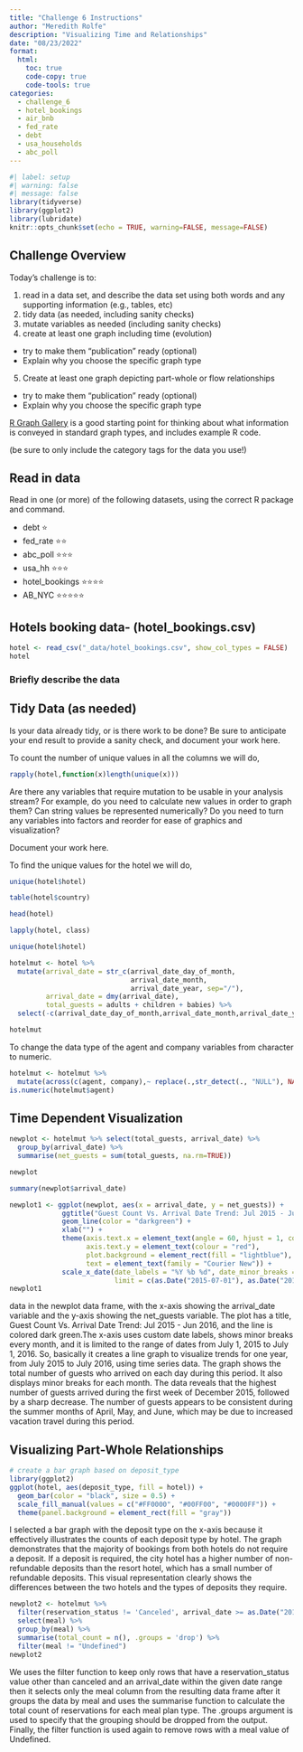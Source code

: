 ```yaml
---
title: "Challenge 6 Instructions"
author: "Meredith Rolfe"
description: "Visualizing Time and Relationships"
date: "08/23/2022"
format:
  html:
    toc: true
    code-copy: true
    code-tools: true
categories:
  - challenge_6
  - hotel_bookings
  - air_bnb
  - fed_rate
  - debt
  - usa_households
  - abc_poll
---
```


```r
#| label: setup
#| warning: false
#| message: false
library(tidyverse)
library(ggplot2)
library(lubridate)
knitr::opts_chunk$set(echo = TRUE, warning=FALSE, message=FALSE)
```

## Challenge Overview

Today's challenge is to:

1)  read in a data set, and describe the data set using both words and any supporting information (e.g., tables, etc)
2)  tidy data (as needed, including sanity checks)
3)  mutate variables as needed (including sanity checks)
4)  create at least one graph including time (evolution)

-   try to make them "publication" ready (optional)
-   Explain why you choose the specific graph type

5)  Create at least one graph depicting part-whole or flow relationships

-   try to make them "publication" ready (optional)
-   Explain why you choose the specific graph type

[R Graph Gallery](https://r-graph-gallery.com/) is a good starting point for thinking about what information is conveyed in standard graph types, and includes example R code.

(be sure to only include the category tags for the data you use!)

## Read in data

Read in one (or more) of the following datasets, using the correct R package and command.

-   debt ⭐
-   fed_rate ⭐⭐
-   abc_poll ⭐⭐⭐
-   usa_hh ⭐⭐⭐
-   hotel_bookings ⭐⭐⭐⭐
-   AB_NYC ⭐⭐⭐⭐⭐

## Hotels booking data- (hotel_bookings.csv)

```r
hotel <- read_csv("_data/hotel_bookings.csv", show_col_types = FALSE)
hotel
```

### Briefly describe the data

## Tidy Data (as needed)

Is your data already tidy, or is there work to be done? Be sure to anticipate your end result to provide a sanity check, and document your work here.

To count the number of unique values in all the columns we will do,

```r
rapply(hotel,function(x)length(unique(x)))
```

Are there any variables that require mutation to be usable in your analysis stream? For example, do you need to calculate new values in order to graph them? Can string values be represented numerically? Do you need to turn any variables into factors and reorder for ease of graphics and visualization?

Document your work here.

To find the unique values for the hotel we will do,

```r
unique(hotel$hotel)
```

```r
table(hotel$country)
```

```r
head(hotel)
```

```r
lapply(hotel, class)
```

```r
unique(hotel$hotel)
```

```r
hotelmut <- hotel %>% 
  mutate(arrival_date = str_c(arrival_date_day_of_month,
                              arrival_date_month,
                              arrival_date_year, sep="/"),
         arrival_date = dmy(arrival_date),
         total_guests = adults + children + babies) %>% 
  select(-c(arrival_date_day_of_month,arrival_date_month,arrival_date_year))

hotelmut
```

To change the data type of the agent and company variables from character to numeric.

```r
hotelmut <- hotelmut %>%
  mutate(across(c(agent, company),~ replace(.,str_detect(., "NULL"), NA))) %>% mutate_at(vars(agent, company),as.numeric)
is.numeric(hotelmut$agent)
```

## Time Dependent Visualization

```r
newplot <- hotelmut %>% select(total_guests, arrival_date) %>%
  group_by(arrival_date) %>%
  summarise(net_guests = sum(total_guests, na.rm=TRUE))

newplot
```

```r
summary(newplot$arrival_date)
```

```r
newplot1 <- ggplot(newplot, aes(x = arrival_date, y = net_guests)) +
             ggtitle("Guest Count Vs. Arrival Date Trend: Jul 2015 - Jun 2016") +
             geom_line(color = "darkgreen") +
             xlab("") +
             theme(axis.text.x = element_text(angle = 60, hjust = 1, colour = "red"),
                   axis.text.y = element_text(colour = "red"),
                   plot.background = element_rect(fill = "lightblue"),
                   text = element_text(family = "Courier New")) +
             scale_x_date(date_labels = "%Y %b %d", date_minor_breaks = "1 month",
                          limit = c(as.Date("2015-07-01"), as.Date("2016-07-01")))
newplot1
```

data in the newplot data frame, with the x-axis showing the arrival_date variable and the y-axis showing the net_guests variable. The plot has a title, Guest Count Vs. Arrival Date Trend: Jul 2015 - Jun 2016, and the line is colored dark green.The x-axis uses custom date labels, shows minor breaks every month, and it is limited to the range of dates from July 1, 2015 to July 1, 2016. So, basically it creates a line graph to visualize trends for one year, from July 2015 to July 2016, using time series data. The graph shows the total number of guests who arrived on each day during this period. It also displays minor breaks for each month. The data reveals that the highest number of guests arrived during the first week of December 2015, followed by a sharp decrease. The number of guests appears to be consistent during the summer months of April, May, and June, which may be due to increased vacation travel during this period.

## Visualizing Part-Whole Relationships

```r
# create a bar graph based on deposit_type
library(ggplot2)
ggplot(hotel, aes(deposit_type, fill = hotel)) +
  geom_bar(color = "black", size = 0.5) +
  scale_fill_manual(values = c("#FF0000", "#00FF00", "#0000FF")) +
  theme(panel.background = element_rect(fill = "gray"))
```

I selected a bar graph with the deposit type on the x-axis because it effectively illustrates the counts of each deposit type by hotel. The graph demonstrates that the majority of bookings from both hotels do not require a deposit. If a deposit is required, the city hotel has a higher number of non-refundable deposits than the resort hotel, which has a small number of refundable deposits. This visual representation clearly shows the differences between the two hotels and the types of deposits they require.

```r
newplot2 <- hotelmut %>% 
  filter(reservation_status != 'Canceled', arrival_date >= as.Date("2015-07-01") & arrival_date < as.Date("2016-07-01")) %>%
  select(meal) %>%
  group_by(meal) %>%
  summarise(total_count = n(), .groups = 'drop') %>%
  filter(meal != "Undefined")
newplot2
```

We uses the filter function to keep only rows that have a reservation_status value other than canceled and an arrival_date within the given date range then it selects only the meal column from the resulting data frame after it groups the data by meal and uses the summarise function to calculate the total count of reservations for each meal plan type. The .groups argument is used to specify that the grouping should be dropped from the output. Finally, the filter function is used again to remove rows with a meal value of Undefined.
